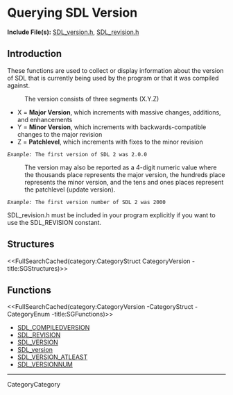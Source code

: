 
= Querying SDL Version =

'''Include File(s):''' [http://hg.libsdl.org/SDL/file/default/include/SDL_version.h SDL_version.h], [http://hg.libsdl.org/SDL/file/default/include/SDL_revision.h SDL_revision.h]


== Introduction ==

These functions are used to collect or display information about the version of SDL that is currently being used by the program or that it was compiled against.

: The version consists of three segments (X.Y.Z)
* X = '''Major Version''', which increments with massive changes, additions, and enhancements
* Y = '''Minor Version''', which increments with backwards-compatible changes to the major revision
* Z = '''Patchlevel''', which increments with fixes to the minor revision<br/>
 ''Example:'' The first version of SDL 2 was 2.0.0

: The version may also be reported as a 4-digit numeric value where the thousands place represents the major version, the hundreds place represents the minor version, and the tens and ones places represent the patchlevel (update version).
 ''Example:'' The first version number of SDL 2 was 2000

SDL_revision.h must be included in your program explicitly if you want to use the SDL_REVISION constant.

<!-- #Remove this line and the ## below to use this markup if it becomes relevant to this category -->
<!-- #== Enumerations == -->
<!-- #<<FullSearchCached(category:CategoryEnum CategoryVersion -title:SGEnumerations)>> -->

== Structures ==
<<FullSearchCached(category:CategoryStruct CategoryVersion -title:SGStructures)>>

== Functions ==
<<FullSearchCached(category:CategoryVersion -CategoryStruct -CategoryEnum -title:SGFunctions)>>

<!-- BEGIN CATEGORY LIST -->
* [[SDL_COMPILEDVERSION]]
* [[SDL_REVISION]]
* [[SDL_VERSION]]
* [[SDL_version]]
* [[SDL_VERSION_ATLEAST]]
* [[SDL_VERSIONNUM]]
<!-- END CATEGORY LIST -->
----
CategoryCategory
